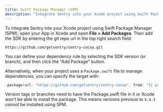 ```yaml
---
title: Swift Package Manager (SPM)
description: "Integrate Sentry into your Xcode project using Swift Package Manager (SPM)."
---
```


To integrate Sentry into your Xcode project using Swift Package Manager (SPM), open your App in Xcode and open **File > Add Packages**. Then add the SDK by entering the git repo url in the top right search field:

```
https://github.com/getsentry/sentry-cocoa.git
```

You can define your dependency rule by selecting the SDK version (or branch), and then click the "Add Package" button.

Alternatively, when your project uses a `Package.swift` file to manage dependencies, you can specify the target with:

```swift {tabTitle:Swift}
.package(url: "https://github.com/getsentry/sentry-cocoa", from: "{{ packages.version('sentry.cocoa') }}"),
```

<Note>

Version tags or branches need to have the Package.swift file in it or Xcode won't be able to install the package. This means versions previous to `4.4.3` _cannot_ be installed using SPM.

 </Note>
